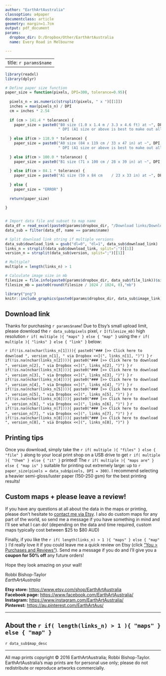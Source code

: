 ```yaml
---
author: "EarthArtAustralia"
classoption: a4paper
documentclass: article
geometry: margin=1.7cm
output: pdf_document
params:
  dropbox_dir: D:/Dropbox/Other/EarthArtAustralia
  name: Every Road in Melbourne

---
```


---
title: `r params$name`
---

```r

library(readxl)
library(dplyr)

# Define paper size function
paper_size = function(pixels, DPI=300, tolerance=0.95){
  
  pixels_n = as.numeric(strsplit(pixels, " x ")[[1]])
  inches = max(pixels_n) / DPI
  cm = inches * 2.54
  
  if (cm > 141.4 * tolerance) {
    paper_size = paste0("B0 size (1.0 x 1.4 m / 3.3 x 4.6 ft) at ~", DPI, 
                        " DPI (A1 size or above is best to make out all of the smaller features)")
    
  } else if(cm > 118.9 * tolerance) {
    paper_size = paste0("A0 size (84 x 119 cm / 33 x 47 in) at ~", DPI, 
                        " DPI (A1 size or above is best to make out all of the smaller features)")
    
  } else if(cm > 100.0 * tolerance) {
    paper_size = paste0("B1 size (71 x 100 cm / 28 x 39 in) at ~", DPI, " DPI (or larger at reduced resolution)")
    
  } else if(cm > 84.1 * tolerance) {
    paper_size = paste0("A1 size (59 x 84 cm	/ 23 x 33 in) at ~", DPI, " DPI (or larger at reduced resolution)")
    
  } else { 
    paper_size = "ERROR" }
  
  return(paper_size)
  
}


# Import data file and subset to map name
data_df = read_excel(paste0(params$dropbox_dir, "/Download links/DownloadandPrintingGuide_data.xlsx"))
data_sub = filter(data_df, name == params$name)

# Split download link string if multiple versions
data_sub$download_link = gsub("dl=0", "dl=1", data_sub$download_link)
links_n = strsplit(data_sub$download_link, split=";")[[1]]
version_n = strsplit(data_sub$version, split=";")[[1]]

# Multiple?
multiple = length(links_n) > 1

# Calculate image size in mb
filesize = file.info(paste0(params$dropbox_dir, data_sub$file_link))$size
filesize_mb = paste0(round(filesize / 1024 / 1024, 0),"mb")

```

```r
library("png")
knitr::include_graphics(paste0(params$dropbox_dir, data_sub$image_link))
```

## Download link 

Thanks for purchasing `r params$name`! Due to Etsy's small upload limit, please download the `r data_sub$pixels` pixel, `r I(filesize_mb)` high resolution `r if( multiple ){ "maps" } else { "map" }` using the `r if( multiple ){ "links" } else { "link" }` below:

`r if(!is.na(nchar(links_n[1]))){ paste0("### [>> Click here to download ", version_n[1], " via Dropbox <<](", links_n[1], ")") }`
`r if(!is.na(nchar(links_n[2]))){ paste0("### [>> Click here to download ", version_n[2], " via Dropbox <<](", links_n[2], ")") }`
`r if(!is.na(nchar(links_n[3]))){ paste0("### [>> Click here to download ", version_n[3], " via Dropbox <<](", links_n[3], ")") }`
`r if(!is.na(nchar(links_n[4]))){ paste0("### [>> Click here to download ", version_n[4], " via Dropbox <<](", links_n[4], ")") }`
`r if(!is.na(nchar(links_n[5]))){ paste0("### [>> Click here to download ", version_n[5], " via Dropbox <<](", links_n[5], ")") }`
`r if(!is.na(nchar(links_n[6]))){ paste0("### [>> Click here to download ", version_n[6], " via Dropbox <<](", links_n[6], ")") }`
`r if(!is.na(nchar(links_n[7]))){ paste0("### [>> Click here to download ", version_n[7], " via Dropbox <<](", links_n[7], ")") }`
`r if(!is.na(nchar(links_n[8]))){ paste0("### [>> Click here to download ", version_n[8], " via Dropbox <<](", links_n[8], ")") }`

## Printing tips

Once you download, simply take the `r if( multiple ){ "files" } else { "file" }` along to your local print shop on a USB drive to get `r if( multiple ){ "them" } else { "it" }` printed! The `r if( multiple ){ "maps are" } else { "map is" }` suitable for printing out extremely large: up to `r paper_size(pixels = data_sub$pixels, DPI = 300)`. I recommend selecting a heavier semi-gloss/luster paper (150-250 gsm) for the best printing results!


## Custom maps + please leave a review! ###

If you have any questions at all about the data in the maps or printing, please don't hesitate to [contact me via Etsy](https://www.etsy.com/au/conversations/new?with_id=85706160). I also do custom maps for any part of the world, so send me a message if you have something in mind and I'll see what I can do! (depending on the data and time required, custom maps typically cost between $25 to $80 AUD)

Finally, if you like the `r if( length(links_n) > 1 ){ "maps" } else { "map" }` I'd really love it if you could leave me a quick review on Etsy (click ["You > Purchases and Reviews"](https://www.etsy.com/au/your/purchases?ref=hdr_user_menu)). Send me a message if you do and I'll give you a **coupon for 50% off** any future orders! 

Hope they look amazing on your wall!

Robbi Bishop-Taylor  
*EarthArtAustralia*

**Etsy store:** <https://www.etsy.com/shop/EarthArtAustralia>  
**Facebook page:** <https://www.facebook.com/EarthArtAustralia/>  
**Instagram:** <https://www.instagram.com/EarthArtAustralia/>  
**Pinterest:** <https://au.pinterest.com/EarthArtAus/>  
  
------
  
## About the `r if( length(links_n) > 1 ){ "maps" } else { "map" }`
`r data_sub$map_desc`

------

All map prints copyright &copy; 2016 EarthArtAustralia; Robbi Bishop-Taylor. EarthArtAustralia's map prints are for personal use only; please do not redistribute or reproduce artworks commercially.
